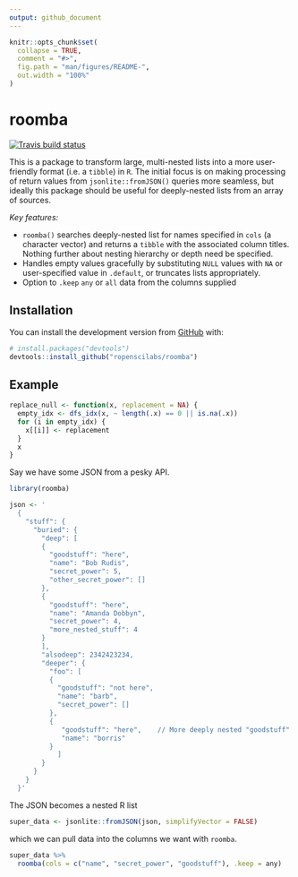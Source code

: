 ```yaml
---
output: github_document
---
```


```r
knitr::opts_chunk$set(
  collapse = TRUE,
  comment = "#>",
  fig.path = "man/figures/README-",
  out.width = "100%"
)
```

# roomba
[![Travis build status](https://travis-ci.com/ropenscilabs/roomba.svg?branch=master)](https://travis-ci.com/ropenscilabs/roomba)

This is a package to transform large, multi-nested lists into a more
user-friendly format (i.e. a `tibble`) in `R`. The initial focus is on making
processing of return values from `jsonlite::fromJSON()` queries more seamless,
but ideally this package should be useful for deeply-nested lists from an array
of sources.

*Key features:*

* `roomba()` searches deeply-nested list for names specified in
  `cols` (a character vector) and returns a `tibble` with the
  associated column titles. Nothing further about nesting hierarchy or
  depth need be specified.
* Handles empty values gracefully by substituting `NULL` values with 
 `NA` or user-specified value in `.default`, or truncates lists appropriately. 
 * Option to `.keep` `any` or `all` data from the columns supplied

## Installation

You can install the development version from [GitHub](https://github.com/) with:

``` r
# install.packages("devtools")
devtools::install_github("ropenscilabs/roomba")
```

## Example

```r
replace_null <- function(x, replacement = NA) {
  empty_idx <- dfs_idx(x, ~ length(.x) == 0 || is.na(.x))
  for (i in empty_idx) {
    x[[i]] <- replacement
  }
  x
}
```

Say we have some JSON from a pesky API.

```r
library(roomba)

json <- '
  {
    "stuff": {
      "buried": {
        "deep": [
        {
          "goodstuff": "here",
          "name": "Bob Rudis",
          "secret_power": 5,
          "other_secret_power": []
        },
        {
          "goodstuff": "here",
          "name": "Amanda Dobbyn",
          "secret_power": 4, 
          "more_nested_stuff": 4
        }
        ],
        "alsodeep": 2342423234,
        "deeper": {
          "foo": [
          {
            "goodstuff": "not here",
            "name": "barb",
            "secret_power": []
          },
          {
             "goodstuff": "here",    // More deeply nested "goodstuff" than "goodstuff"s above
             "name": "borris"
          }
            ]
        }
      }
    }
  }'
```


The JSON becomes a nested R list

```r
super_data <- jsonlite::fromJSON(json, simplifyVector = FALSE)
```

which we can pull data into the columns we want with `roomba`.

```r
super_data %>% 
  roomba(cols = c("name", "secret_power", "goodstuff"), .keep = any)
```



